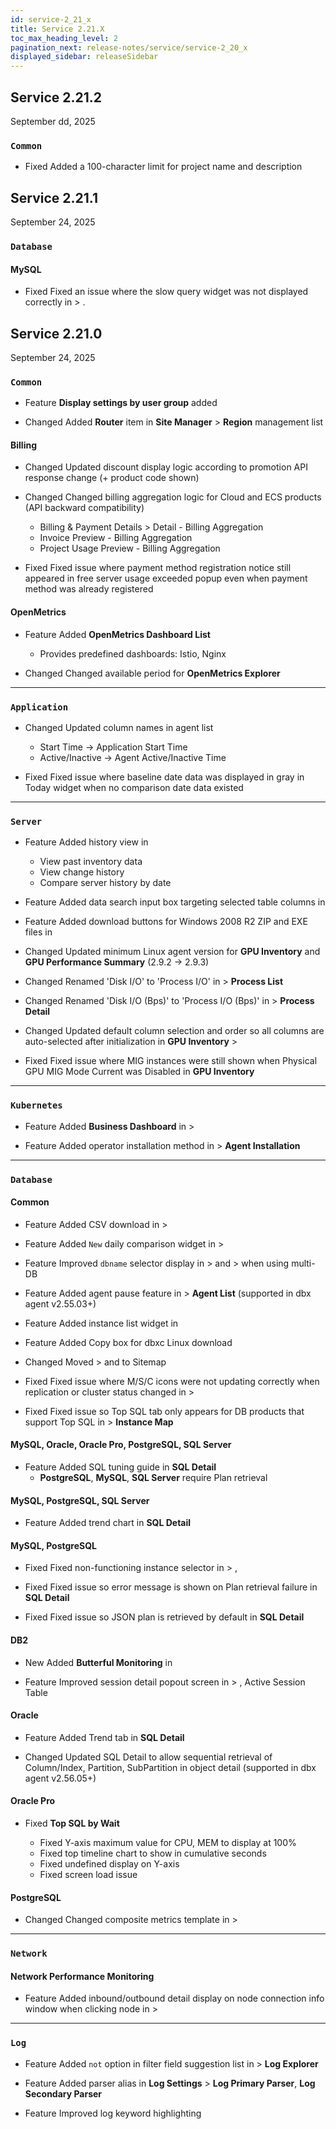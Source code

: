 ```yaml
---
id: service-2_21_x
title: Service 2.21.X
toc_max_heading_level: 2
pagination_next: release-notes/service/service-2_20_x
displayed_sidebar: releaseSidebar
---
```


## Service 2.21.2

September dd, 2025 

<div class='indentTab'>

### `Common`

- <Status priority='0'>Fixed</Status> <Cmdname sid="side_projectManagement" className="uitext" /> Added a 100-character limit for project name and description

</div>

## Service 2.21.1

September 24, 2025 

<div class='indentTab'>

### `Database`

#### MySQL

- <Status priority='0'>Fixed</Status> Fixed an issue where the slow query widget was not displayed correctly in <Cmdname sid="side_dashboard" className="uitext" /> &gt; <Cmdname sid="side_multiInstance" className="uitext" />.

</div>

## Service 2.21.0

September 24, 2025

<div class='indentTab'>

### `Common`

- <Status priority='1'>Feature</Status> **Display settings by user group** added

- <Status priority='1'>Changed</Status> Added **Router** item in **Site Manager** &gt; **Region** management list

#### Billing

- <Status priority='1'>Changed</Status> Updated discount display logic according to promotion API response change (+ product code shown)

- <Status priority='1'>Changed</Status> Changed billing aggregation logic for Cloud and ECS products (API backward compatibility)  

    - Billing & Payment Details &gt; Detail - Billing Aggregation  
    - Invoice Preview - Billing Aggregation  
    - Project Usage Preview - Billing Aggregation  

- <Status priority='0'>Fixed</Status> Fixed issue where payment method registration notice still appeared in free server usage exceeded popup even when payment method was already registered

#### OpenMetrics

- <Status priority='1'>Feature</Status> Added **OpenMetrics Dashboard List**  

    - Provides predefined dashboards: Istio, Nginx  

- <Status priority='1'>Changed</Status> Changed available period for **OpenMetrics Explorer**

---

### `Application`

- <Status priority='1'>Changed</Status> Updated column names in <Cmdname sid="side_management" className="uitext" /> agent list  

    - Start Time → Application Start Time  
    - Active/Inactive → Agent Active/Inactive Time  

- <Status priority='0'>Fixed</Status> Fixed issue where baseline date data was displayed in gray in <Cmdname sid="side_appDashboard" className="uitext" /> Today widget when no comparison date data existed

---

### `Server`

- <Status priority='1'>Feature</Status> Added history view in <Cmdname sid="side_serverInventory" className="uitext" />  

    - View past inventory data  
    - View change history  
    - Compare server history by date  

- <Status priority='1'>Feature</Status> Added data search input box targeting selected table columns in <Cmdname sid="side_serverInventory" className="uitext" />

- <Status priority='1'>Feature</Status> Added download buttons for Windows 2008 R2 ZIP and EXE files in <Cmdname sid="agent_installation" className="uitext" />

- <Status priority='1'>Changed</Status> Updated minimum Linux agent version for **GPU Inventory** and **GPU Performance Summary** (2.9.2 → 2.9.3)

- <Status priority='1'>Changed</Status> Renamed 'Disk I/O' to 'Process I/O' in <Cmdname sid="side_serverDetail" className="uitext" /> &gt; **Process List**

- <Status priority='1'>Changed</Status> Renamed 'Disk I/O (Bps)' to 'Process I/O (Bps)' in <Cmdname sid="side_serverDetail" className="uitext" /> &gt; **Process Detail**

- <Status priority='1'>Changed</Status> Updated default column selection and order so all columns are auto-selected after initialization in **GPU Inventory** &gt; <Cmdname sid="BTN06441" className="uitext" />

- <Status priority='0'>Fixed</Status> Fixed issue where MIG instances were still shown when Physical GPU MIG Mode Current was Disabled in **GPU Inventory**

---

### `Kubernetes`

- <Status priority='1'>Feature</Status> Added **Business Dashboard** in <Cmdname sid="app" className="uitext" /> &gt; <Cmdname sid="dashboard" className="uitext" />

- <Status priority='1'>Feature</Status> Added operator installation method in <Cmdname sid="side_management" className="uitext" /> &gt; **Agent Installation**

---

### `Database`

#### Common

- <Status priority='1'>Feature</Status> Added CSV download in <Cmdname sid="side_analysis" className="uitext" /> &gt; <Cmdname sid="side_dbScriptManager" className="uitext" />

- <Status priority='1'>Feature</Status> Added <code class="newfunc">New</code> daily comparison widget in <Cmdname sid="side_dashboard" className="uitext" /> &gt; <Cmdname sid="side_dbMonitoring" className="uitext" />

- <Status priority='1'>Feature</Status> Improved `dbname` selector display in <Cmdname sid="side_dashboard" className="uitext" /> &gt; <Cmdname sid="side_dbMonitoring" className="uitext" /> and <Cmdname sid="side_analysis" className="uitext" /> &gt; <Cmdname sid="side_dbTrend" className="uitext" /> when using multi-DB

- <Status priority='1'>Feature</Status> Added agent pause feature in <Cmdname sid="side_management" className="uitext" /> &gt; **Agent List** (supported in dbx agent v2.55.03+)

- <Status priority='1'>Feature</Status> Added instance list widget in <Cmdname sid="integratedFlexboard" className="uitext" />

- <Status priority='1'>Feature</Status> Added Copy box for dbxc Linux download

- <Status priority='1'>Changed</Status> Moved <Cmdname sid="side_analysis" className="uitext" /> &gt; <Cmdname sid="side_metricsSearch" className="uitext" /> and <Cmdname sid="tag_count_anomaly_detection" className="uitext" /> to Sitemap

- <Status priority='0'>Fixed</Status> Fixed issue where M/S/C icons were not updating correctly when replication or cluster status changed in <Cmdname sid="side_dashboard" className="uitext" /> &gt; <Cmdname sid="side_instanceList" className="uitext" />

- <Status priority='0'>Fixed</Status> Fixed issue so Top SQL tab only appears for DB products that support Top SQL in <Cmdname sid="dashboard" className="uitext" /> &gt; **Instance Map**

#### MySQL, Oracle, Oracle Pro, PostgreSQL, SQL Server

- <Status priority='1'>Feature</Status> Added SQL tuning guide in **SQL Detail**  
    - **PostgreSQL**, **MySQL**, **SQL Server** require Plan retrieval

#### MySQL, PostgreSQL, SQL Server

- <Status priority='1'>Feature</Status> Added trend chart in **SQL Detail**

#### MySQL, PostgreSQL

- <Status priority='0'>Fixed</Status> Fixed non-functioning instance selector in <Cmdname sid="side_reportStat" className="uitext" /> &gt; <Cmdname sid="side_pgStat" className="uitext" />, <Cmdname sid="side_mysqlStat" className="uitext" />

- <Status priority='0'>Fixed</Status> Fixed issue so error message is shown on Plan retrieval failure in **SQL Detail**

- <Status priority='0'>Fixed</Status> Fixed issue so JSON plan is retrieved by default in **SQL Detail**

#### DB2

- <Status priority='1'>New</Status> Added **Butterful Monitoring** in <Cmdname sid="side_dashboard" className="uitext" />

- <Status priority='1'>Feature</Status> Improved session detail popout screen in <Cmdname sid="side_dashboard" className="uitext" /> &gt; <Cmdname sid="side_dbMonitoring" className="uitext" />, <Cmdname sid="side_multiInstance" className="uitext" /> Active Session Table

#### Oracle

- <Status priority='1'>Feature</Status> Added Trend tab in **SQL Detail**

- <Status priority='1'>Changed</Status> Updated SQL Detail to allow sequential retrieval of Column/Index, Partition, SubPartition in object detail (supported in dbx agent v2.56.05+)

#### Oracle Pro

- <Status priority='0'>Fixed</Status> **Top SQL by Wait**  

    - Fixed Y-axis maximum value for CPU, MEM to display at 100%  
    - Fixed top timeline chart to show in cumulative seconds  
    - Fixed undefined display on Y-axis  
    - Fixed screen load issue  

#### PostgreSQL

- <Status priority='1'>Changed</Status> Changed composite metrics template in <Cmdname sid="side_event" className="uitext" /> &gt; <Cmdname sid="side_eventSetting" className="uitext" />

---

### `Network`

#### Network Performance Monitoring

- <Status priority='1'>Feature</Status> Added inbound/outbound detail display on node connection info window when clicking node in <Cmdname sid="dashboard" className="uitext" /> &gt; <Cmdname sid="MNU06848" className="uitext" />

---

### `Log`

- <Status priority='1'>Feature</Status> Added `not` option in filter field suggestion list in <Cmdname sid="side_log" className="uitext" /> &gt; **Log Explorer**

- <Status priority='1'>Feature</Status> Added parser alias in **Log Settings** &gt; **Log Primary Parser**, **Log Secondary Parser**

- <Status priority='1'>Feature</Status> Improved log keyword highlighting

</div> 